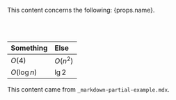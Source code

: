 <span>This content concerns the following: {props.name}</span>.

<br />
<br />

| Something | Else |
| :-- | :-- |
| $O(4)$ | $O(n^2)$ |
| $O(\log n)$ | $\lg 2$| 

This content came from `_markdown-partial-example.mdx`.
